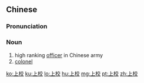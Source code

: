 ==Chinese==
{{zh-forms}}

===Pronunciation===
{{zh-pron
|m=shàngxiào
|c=soeng6 gaau3
|mn=xm,qz,twv:siōng-kàu/zz:siāng-kàu/tw:siōng-hāu/twr:siāng-hāu
|cat=n
}}

===Noun===
{{zh-noun}}

# high ranking [[officer]] in Chinese army
# [[colonel]]

[[ko:上校]]
[[ku:上校]]
[[lo:上校]]
[[hu:上校]]
[[mg:上校]]
[[pt:上校]]
[[zh:上校]]